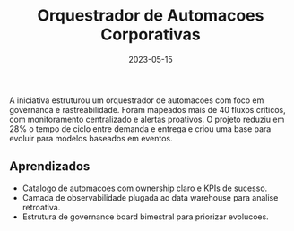 ﻿---
title: 'Orquestrador de Automacoes Corporativas'
slug: 'orquestrador-automacoes'
excerpt: 'Plataforma low-code que centralizou integrações entre equipes de operações, produto e dados.'
date: '2023-05-15'
tags:
  - Integracoes
  - Low-code
  - Observabilidade
status: 'completed'
coverImage: /images/projects/automacoes-cover.jpg
---

A iniciativa estruturou um orquestrador de automacoes com foco em governanca e rastreabilidade. Foram mapeados mais
de 40 fluxos críticos, com monitoramento centralizado e alertas proativos. O projeto reduziu em 28% o tempo de ciclo
entre demanda e entrega e criou uma base para evoluir para modelos baseados em eventos.

## Aprendizados

- Catalogo de automacoes com ownership claro e KPIs de sucesso.
- Camada de observabilidade plugada ao data warehouse para analise retroativa.
- Estrutura de governance board bimestral para priorizar evolucoes.
